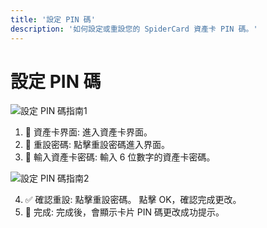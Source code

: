```yaml
---
title: '設定 PIN 碼'
description: '如何設定或重設您的 SpiderCard 資產卡 PIN 碼。'
---
```


# 設定 PIN 碼

![設定 PIN 碼指南1](https://milways.gitbook.io/~gitbook/image?url=https%3A%2F%2Fcontent.gitbook.com%2Fcontent%2FWk98YWM2MHtAzSHwvK6L%2Fblobs%2FjN989mP4Wt62go4kUnjo%2F8.png&width=768&dpr=4&quality=100&sign=49540e43&sv=2)

1.  🏦 資產卡界面:
    進入資產卡界面。
2.  🔑 重設密碼:
    點擊重設密碼進入界面。
3.  🔢 輸入資產卡密碼:
    輸入 6 位數字的資產卡密碼。

![設定 PIN 碼指南2](https://milways.gitbook.io/~gitbook/image?url=https%3A%2F%2Fcontent.gitbook.com%2Fcontent%2FWk98YWM2MHtAzSHwvK6L%2Fblobs%2Flhxm2WCBjyP3EkkH7xx4%2F9.png&width=768&dpr=4&quality=100&sign=a19000aa&sv=2)

4.  ✅ 確認重設:
    點擊重設密碼。
    點擊 OK，確認完成更改。
5.  🎉 完成:
    完成後，會顯示卡片 PIN 碼更改成功提示。
